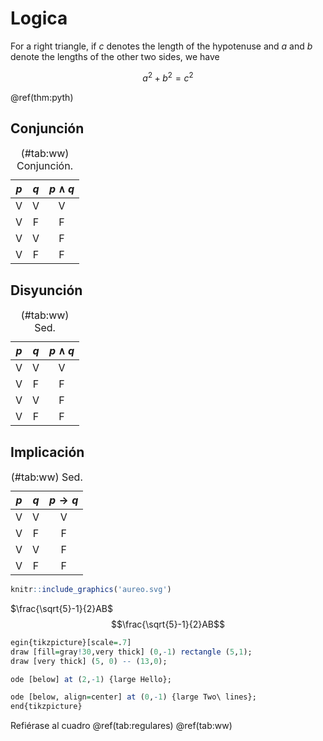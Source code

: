 \mainmatter

# Logica

::: {.theorem #pyth name="Pythagorean theorem"}
For a right triangle, if $c$ denotes the length of the hypotenuse
and $a$ and $b$ denote the lengths of the other two sides, we have

$$a^2 + b^2 = c^2$$
:::

\@ref(thm:pyth)

## Conjunción

|  $p$  |  $q$  | $p\wedge q$ |
| :---: | :---: | :---: |
|   V   |   V   | V|
|   V   |   F   | F|
|   V   |   V   | F|
|   V   |   F   | F|

: (\#tab:ww) Conjunción.

## Disyunción

|  $p$  |  $q$  | $p\wedge q$ |
| :---: | :---: | :---: |
|   V   |   V   | V|
|   V   |   F   | F|
|   V   |   V   | F|
|   V   |   F   | F|

: (\#tab:ww) Sed.

## Implicación

|  $p$  |  $q$  | $p\rightarrow q$ |
| :---: | :---: | :---: |
|   V   |   V   | V |
|   V   |   F   | F|
|   V   |   V   | F|
|   V   |   F   | F|

: (\#tab:ww) Sed.

```r
knitr::include_graphics('aureo.svg')
```
$\frac{\sqrt{5}-1}{2}AB$
$$\frac{\sqrt{5}-1}{2}AB$$


```r
egin{tikzpicture}[scale=.7]
draw [fill=gray!30,very thick] (0,-1) rectangle (5,1);
draw [very thick] (5, 0) -- (13,0);

ode [below] at (2,-1) {large Hello};

ode [below, align=center] at (0,-1) {large Two\ lines};
end{tikzpicture}
```

Refiérase al cuadro \@ref(tab:regulares) \@ref(tab:ww)
